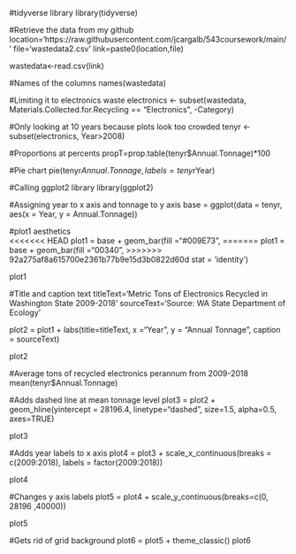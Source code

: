 #tidyverse library
library(tidyverse)

#Retrieve the data from my github
location='https://raw.githubusercontent.com/jcargalb/543coursework/main/'
file='wastedata2.csv'
link=paste0(location,file)

wastedata<-read.csv(link)

#Names of the columns
names(wastedata)

#Limiting it to electronics waste
electronics <- subset(wastedata, Materials.Collected.for.Recycling == "Electronics", -Category)

#Only looking at 10 years because plots look too crowded
tenyr <- subset(electronics, Year>2008)

#Proportions at percents
propT=prop.table(tenyr$Annual.Tonnage)*100

#Pie chart
pie(tenyr$Annual.Tonnage, labels = tenyr$Year)

#Calling ggplot2 library
library(ggplot2)

#Assigning year to x axis and tonnage to y axis
base = ggplot(data = tenyr, 
             aes(x = Year,
                 y = Annual.Tonnage))

#plot1 aesthetics				 
<<<<<<< HEAD
plot1 = base + geom_bar(fill ="#009E73",
=======
plot1 = base + geom_bar(fill ="00340",
>>>>>>> 92a275af8a615700e2361b77b9e15d3b0822d60d
                        stat = 'identity')
						
plot1

#Title and caption text
titleText='Metric Tons of Electronics Recycled in Washington State 2009-2018'
sourceText='Source: WA State Department of Ecology'

plot2 = plot1 + labs(title=titleText,
                     x ="Year", 
                     y = "Annual Tonnage",
                     caption = sourceText)
					 
plot2

#Average tons of recycled electronics perannum from 2009-2018
mean(tenyr$Annual.Tonnage)

#Adds dashed line at mean tonnage level
plot3 = plot2 + geom_hline(yintercept = 28196.4,
                           linetype="dashed", 
                           size=1.5,
                           alpha=0.5, axes=TRUE)

plot3

#Adds year labels to x axis
plot4 = plot3 + scale_x_continuous(breaks = c(2009:2018), labels = factor(2009:2018))
                              
plot4

#Changes y axis labels
plot5 = plot4 + scale_y_continuous(breaks=c(0, 28196 ,40000))
                                   
plot5

#Gets rid of grid background
plot6 = plot5 + theme_classic()
plot6